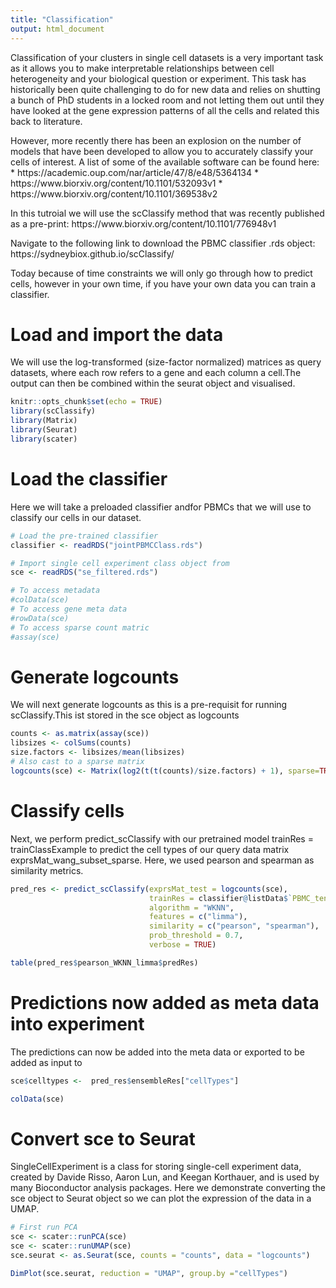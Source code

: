 ```yaml
---
title: "Classification"
output: html_document
---
```


Classification of your clusters in single cell datasets is a very important task as it allows you to make interpretable relationships between cell heterogeneity and your biological question or experiment. This task has historically been quite challenging to do for new data and relies on shutting a bunch of PhD students in a locked room and not letting them out until they have looked at the gene expression patterns of all the cells and related this back to literature.

However, more recently there has been an explosion on the number of models that have been developed to allow you to accurately classify your cells of interest. A list of some of the available software can be found here:
* https://academic.oup.com/nar/article/47/8/e48/5364134
* https://www.biorxiv.org/content/10.1101/532093v1
* https://www.biorxiv.org/content/10.1101/369538v2

In this tutroial we will use the scClassify method that was recently published as a pre-print: https://www.biorxiv.org/content/10.1101/776948v1 

Navigate to the following link to download the PBMC classifier .rds object: https://sydneybiox.github.io/scClassify/

Today because of time constraints we will only go through how to predict cells, however in your own time, if you have your own data you can train a classifier.  

# Load and import the data 

We will use the log-transformed (size-factor normalized) matrices as query datasets, where each row refers to a gene and each column a cell.The output can then be combined within the seurat object and visualised.

```r
knitr::opts_chunk$set(echo = TRUE)
library(scClassify)
library(Matrix)
library(Seurat)
library(scater)
```

# Load the classifier

Here we will take a preloaded classifier andfor PBMCs that we will use to classify our cells in our dataset.

```r
# Load the pre-trained classifier
classifier <- readRDS("jointPBMCClass.rds")
```

```r
# Import single cell experiment class object from 
sce <- readRDS("se_filtered.rds")

# To access metadata
#colData(sce)
# To access gene meta data
#rowData(sce)
# To access sparse count matric
#assay(sce)
```

# Generate logcounts

We will next generate logcounts as this is a pre-requisit for running scClassify.This ist stored in the sce object as logcounts

```r
counts <- as.matrix(assay(sce))
libsizes <- colSums(counts)
size.factors <- libsizes/mean(libsizes)
# Also cast to a sparse matrix
logcounts(sce) <- Matrix(log2(t(t(counts)/size.factors) + 1), sparse=TRUE)
```

# Classify cells

Next, we perform predict_scClassify with our pretrained model trainRes = trainClassExample to predict the cell types of our query data matrix exprsMat_wang_subset_sparse. Here, we used pearson and spearman as similarity metrics.

```r
pred_res <- predict_scClassify(exprsMat_test = logcounts(sce),
                               trainRes = classifier@listData$`PBMC_tenX(V3)`,
                               algorithm = "WKNN",
                               features = c("limma"),
                               similarity = c("pearson", "spearman"),
                               prob_threshold = 0.7,
                               verbose = TRUE)

table(pred_res$pearson_WKNN_limma$predRes)
```

# Predictions now added as meta data into experiment

The predictions can now be added into the meta data or exported to be added as input to 

```r
sce$celltypes <-  pred_res$ensembleRes["cellTypes"]

colData(sce)
```

# Convert sce to Seurat

SingleCellExperiment is a class for storing single-cell experiment data, created by Davide Risso, Aaron Lun, and Keegan Korthauer, and is used by many Bioconductor analysis packages. Here we demonstrate converting the sce object to Seurat object so we can plot the expression of the data in a UMAP.

```r
# First run PCA
sce <- scater::runPCA(sce)
sce <- scater::runUMAP(sce)
sce.seurat <- as.Seurat(sce, counts = "counts", data = "logcounts")

DimPlot(sce.seurat, reduction = "UMAP", group.by ="cellTypes")
```

